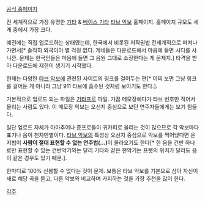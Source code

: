 [http://www.911tabs.com/ 공식 홈페이지]

전 세계적으로 가장 유명한 [[기타]] & [[베이스 기타]] [[타브 악보]] 홈페이지. 홈페이지 규모도 세계 중에서 가장 크다.

예전에는 직접 업로드하는 상태였는데, 한국에서 비롯된 저작권법 전세계적으로 퍼져나가면서[* 솔직히 외국이야 별 걱정 없다. 걔네들은 다운로드해서 마음에 들면 시디를 사니깐. 문제는 한국인들은 마음에 들면 그 음원 그대로 소장한다는 게 문제지.] 타격을 받아 다운로드에 제한이 생기기 시작했다.

현재는 다양한 [[타브 악보]]에 관련된 사이트의 링크를 걸어두는 편[* 어찌 보면 그냥 링크를 걸어둔 게 아니라 그냥 911 타브에 흡수된 것처럼 보이기도 한다.].

기본적으로 업로드 되는 파일은 [[기타프로]] 파일. 가끔 메모장에다가 타브 번호만 적어서 올리는 사람도 있다. 이 메모장 악보는 오선지 중심으로 보던 연주자들에게는 보기 힘들다.

일단 업로드 자체가 아마추어나 준프로들이 귀카피로 올리는 것이 많으므로 각 악보마다 표기나 음이 천차만별이다. [[타브 악보]]의 특성상 오선지 중심으로 악보를 찍어냈다면 운지법이 '''사람이 절대 표현할 수 없는 연주법(...)'''이 올라오기도 한다[* 한 음을 건반 하나로만 표현할 수 있는 건반악기와는 달리 기타와 같은 현악기는 프렛의 위치가 달라도 음이 같은 경우도 있기 때문.].

한마디로 100% 신봉할 수 없다는 것이 문제. 보통은 타브 악보를 기본으로 삼아 자신이 새로 해당 곡을 듣고, 다른 악보와 비교하며 카피하는 것을 가장 추천을 많이 한다.

[[각주]]
